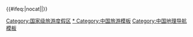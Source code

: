 {{Navbox
|name=国家级旅游度假区
|title={{PRC}}[[中华人民共和国国家级旅游度假区|国家级旅游度假区]]
|listclass=hlist

|group1=华北
|list1=
{{Navbox|child
|group1=北京
|list1=

|group2=天津
|list2=

|group3=河北
|list3=
* [[崇礼冰雪旅游度假区]]

|group4=山西
|list4=

|group5=内蒙古
|list5=
}}

|group2=东北
|list2=
{{Navbox|child
|group1=辽宁
|list1=

|group2=吉林
|list2=
* [[长白山|吉林省长白山旅游度假区]]

|group3=黑龙江
|list3=
* [[亚布力滑雪旅游度假区]]
}}

|group3=华东
|list3=
{{Navbox|child
|group1=上海
|list1=
* [[上海佘山国家旅游度假区]]

|group2=江苏
|list2=
* [[汤山温泉|江苏省汤山温泉旅游度假区]]
* [[天目湖旅游度假区|江苏省天目湖旅游度假区]]
* [[阳澄湖半岛旅游度假区|江苏省阳澄湖半岛旅游度假区]]
* [[阳羡旅游度假区|江苏省无锡市宜兴阳羡生态旅游度假区]]
* [[常州太湖湾旅游度假区]]

|group3=浙江
|list3=
* [[东钱湖|浙江省东钱湖旅游度假区]]
* [[湖州太湖旅游度假区|浙江省太湖旅游度假区]]
* [[湘湖|浙江省湘湖旅游度假区]]
* [[浙江省湖州市安吉灵峰旅游度假区]]
* [[德清莫干山国际旅游度假区]]
* [[淳安千岛湖旅游度假区]]

|group4=安徽
|list4=
* [[半汤温泉|安徽省合肥市巢湖半汤温泉养生度假区]]

|group5=福建
|list5=
* [[鼓岭|福建省福州市鼓岭旅游度假区]]

|group6=江西
|list6=
* [[明月山温汤旅游度假区|江西省宜春市明月山温汤旅游度假区]]
* [[上饶市三清山金沙旅游度假区]]

|group7=山东
|list7=
* [[凤凰岛|山东省凤凰岛旅游度假区]]
* [[海阳旅游度假区|山东省海阳旅游度假区]]
* [[蓬莱旅游度假区|山东省烟台市蓬莱旅游度假区]]
* [[日照山海天旅游度假区]]
}}
|group4=中南
|list4=
{{Navbox|child
|group1=河南
|list1=
* [[尧山 (鲁山县)|河南省尧山温泉旅游度假区]]

|group2=湖北
|list2=
* [[武当太极湖|湖北省武当太极湖旅游度假区]]

|group3=湖南
|list3=
* [[灰汤温泉|湖南省灰汤温泉旅游度假区]]
* [[常德柳叶湖旅游度假区]]

|group4=广东
|list4=
* [[东部华侨城|广东省东部华侨城旅游度假区]]
* [[河源巴伐利亚庄园]]

|group5=广西
|list5=
* [[桂林阳朔遇龙河旅游度假区]]

|group6=海南
|list6=
* [[亚龙湾|海南省三亚市亚龙湾旅游度假区]]
}}

|group5=西南
|list5=
{{Navbox|child
|group1=重庆
|list1=
* [[仙女山旅游度假区|重庆市仙女山旅游度假区]]
* [[重庆丰都南天湖旅游度假区]]

|group2=四川
|list2=
* [[邛海|邛海旅游度假区]]
* [[成都天府青城康养休闲旅游度假区]]
* [[峨眉山市峨秀湖旅游度假区]]

|group3=贵州
|list3=
* [[赤水河谷旅游度假区|贵州省赤水市赤水河谷旅游度假区]]
* [[六盘水市野玉海山地旅游度假区]]

|group4=云南
|list4=
* [[阳宗海|云南省阳宗海旅游度假区]]
* [[西双版纳|云南省西双版纳旅游度假区]]
* [[抚仙湖|玉溪抚仙湖旅游度假区]]
* [[大理古城旅游度假区]]

|group5=西藏
|list5=
* [[鲁朗小镇|西藏自治区林芝市鲁朗小镇旅游度假区]]
}}

|group6=西北
|list6=
{{Navbox|child
|group1=陕西
|list1=
* [[宝鸡市太白山温泉旅游度假区]]

|group2=甘肃
|list2=

|group3=青海
|list3=

|group4=宁夏
|list4=

|group5=新疆
|list5=
* [[那拉提景区|那拉提旅游度假区]]
}}
|below=1992年至1995年由中华人民共和国国务院批准的12家国家旅游度假区另见[[Template:国家旅游度假区]]
}}<includeonly>{{#ifeq:{{{1}}}|nocat||[[Category:国家级旅游度假区]]}}</includeonly><noinclude>
[[Category:国家级旅游度假区|* ]]
[[Category:中国旅游模板]]
[[Category:中国地理导航模板]]
</noinclude>